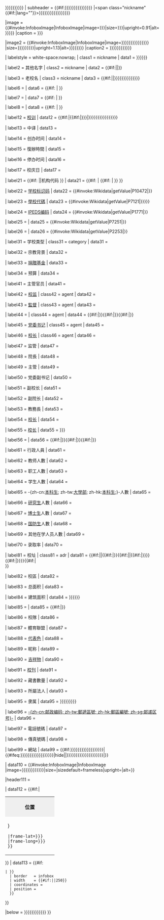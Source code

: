 {{Infobox 
| bodyclass  = vcard
| aboveclass = fn org
| above= {{{Name|{{{name|{{{名稱|{{{名称|{{{校名|<includeonly>{{PAGENAMEBASE}}</includeonly>}}}}}}}}}}}}}}}
| subheader = {{#if:{{{native_name|{{{本名|{{{外文名|{{{原名|{{{english_name|{{{EnglishName|}}}}}}}}}}}}}}}}}} |<span class="nickname" {{#if:{{{native_name_lang|}}}|lang="{{{native_name_lang}}}"}}>{{{native_name|{{{本名|{{{外文名|{{{原名|{{{english_name|{{{EnglishName}}}}}}}}}}}}}}}}}}</span>}}

|image      = {{#invoke:InfoboxImage|InfoboxImage|image={{{校徽|{{{SealImage|}}}}}}|size={{{校徽大小|{{{SealImage_size|}}}}}}|upright=0.91|alt={{{校徽說明|{{{SealImage_alt|}}}}}}}}
|caption    = {{{校徽說明|{{{SealInfo|}}}}}}

|image2     = {{#invoke:InfoboxImage|InfoboxImage|image={{{image|{{{image_name|{{{图像|{{{圖像|{{{圖像名稱|{{{图像名称|}}}}}}}}}}}}}}}}}} |size={{{圖像大小|{{{图像大小|{{{imagesize|{{{image_size|}}}}}}}}}}}}|upright=1.13|alt={{{圖像説明|{{{图像说明|{{{image_alt|}}}}}}}}}}}
|caption2   = {{{圖像説明|{{{图像说明|{{{caption|{{{image_caption|{{{imagecaption|}}}}}}}}}}}}}}}

| labelstyle = white-space:nowrap;
<!--------------------- Names, motto ---------------------->
| class1     = nickname
| data1      = {{{latin_name|{{{拉丁名称|{{{拉丁名稱|}}}}}}}}}

| label2     = 其他名字
| class2     = nickname
| data2      = {{#if:{{{other_names|}}}|{{{other_names}}}|{{{other_name|}}}}}

| label3     = 老校名
| class3     = nickname
| data3      = {{#if:{{{former_names|}}}|{{{former_names}}}|{{{former_name|{{{老校名|{{{原校名|{{{舊校名|{{{旧校名|}}}}}}}}}}}}}}}}}

| label6     = {{{top_free_label|}}}
| data6      = {{#if:{{{top_free_label|}}} |{{{top_free|}}} }}

| label7     = {{{top_free_label1|}}}
| data7      = {{#if:{{{top_free_label1|}}} |{{{top_free1}}} }}

| label8     = {{{top_free_label2|}}}
| data8      = {{#if:{{{top_free_label2|}}} |{{{top_free2}}} }}

| label12     = <span class="note">[[校训]]</span>
| data12      = {{#if:{{{motto|}}}{{{mottoeng|}}}{{{校训|}}}{{{校訓|}}}{{{Motto|}}}|{{#if:{{{motto_lang|}}}|<span lang="{{{motto_lang|}}}">{{{motto|{{{mottoeng|}}}}}}</span>|{{{motto|{{{mottoeng|{{{校训|{{{校訓|{{{Motto|}}}}}}}}}}}}}}}}}}}

| label13     = <span class="note">中译</span>
| data13      = {{{zhmotto|}}}

| label14     = 创办时间
| data14      = {{{Established|}}}{{{established|}}}{{{建校|}}}{{{創校|}}}

| label15     = 復辦時間
| data15      = {{{Re-established|}}}{{{re-established|}}}{{{复办|}}}{{{復辦|}}}{{{复校|}}}{{{復校|}}}

| label16     = 停办时间
| data16      = {{{Closed|}}}{{{closed|}}}{{{闭校|}}}{{{閉校|}}}

| label17     = 校庆日
| data17      = {{{Anniversary|}}}{{{anniversary|}}}{{{校庆日|}}}{{{校慶日|}}}

<!-- 高等学校代码 -->
| label21 = {{#if:{{{local_code_name|}}} |{{Lpid|{{{local_code_name|}}} }}|机构代码 }}
| data21 =   {{#if:{{{local_code_name|}}} |
{{#if:{{{local_code|}}} | {{Lpid|{{{local_code_name|}}}|{{{local_code|}}} }}
}} }}

| label22     = [[学校标识码]]<!-- 中华人民共和国 -->
| data22      = {{#invoke:Wikidata|getValue|P10472|{{{学校标识码|FETCH_WIKIDATA}}}}}

| label23     = [[學校代碼]]<!-- 中华民国 -->
| data23      = {{#invoke:Wikidata|getValue|P7121|{{{学校代码|{{{學校代碼|FETCH_WIKIDATA}}}}}}}}

| label24     = [[综合高等教育数据系统|IPEDS编码]]<!-- 美国 -->
| data24      = {{#invoke:Wikidata|getValue|P1771|{{{IPEDS|FETCH_WIKIDATA}}}}}

| label25     = {{link-ja|大学与高等专门学校代码|大学・高等専門学校コード|JIS代码}}<!-- 日本 -->
| data25      = {{#invoke:Wikidata|getValue|P7251|{{{JIS|FETCH_WIKIDATA}}}}}

| label26     = {{link-en|唯一参考编号|Unique Reference Number|URN编码}}<!-- 英国 -->
| data26      = {{#invoke:Wikidata|getValue|P2253|{{{URN|FETCH_WIKIDATA}}}}}

| label31     = 学校类型
| class31     = category
| data31      = {{{type|}}}{{{類型|}}}{{{类型|}}}{{{類|}}}{{{Type|}}}

| label32     = 宗教背景
| data32      = {{{religious|}}}{{{宗教背景|}}}

| label33     = [[基金|捐贈基金]]
| data33      = {{{endowment|}}}{{{捐款|}}}

| label34     = 预算
| data34      = {{{budget|}}}

| label41     = 主管官员
| data41      = {{{officer_in_charge|}}}{{{主管官员|}}}{{{主管官員|}}}

| label42    = [[校监]]
| class42    = agent
| data42     = {{{chancellor|}}}{{{Chancellor|}}}{{{校监|}}}{{{校監|}}}

| label43    = [[校監|監督]]
| class43    = agent
| data43     = {{{chancellor2|}}}{{{Chancellor2|}}}{{{监督|}}}{{{監督|}}}

| label44     = {{{chairman_label|}}}{{{董事会主持者头衔|}}}{{{董事會主持者頭銜|}}}
| class44     = agent
| data44      = {{#if:{{{chairman_label|}}}|{{{chairman|}}}}}{{#if:{{{董事会主持者头衔|}}}|{{{董事会主持者|}}}}}{{#if:{{{董事會主持者頭銜|}}}|{{{董事會主持者|}}}}}

| label45    = [[党委书记]]
| class45    = agent
| data45     = {{{书记|}}}{{{党委书记|}}}{{{secretary|}}}{{{Secretary|}}}

| label46    = [[校长]]
| class46    = agent
| data46     = {{{president|}}}{{{校长|}}}{{{校長|}}}{{{President|}}}

| label47    = 监管
| data47     = {{{superintendent|}}}{{{监管|}}}{{{監管|}}}

| label48    = 院長
| data48     = {{{dean|}}}{{{院长|}}}{{{院長|}}}

| label49    = 主管
| data49     = {{{director|}}}

| label50    = 党委副书记
| data50     = {{{vice-secretary|}}}{{{党委副书记|}}}{{{副书记|}}}

| label51    = 副校长
| data51     = {{{vice-president|}}}{{{副校长|}}}{{{副校長|}}}

| label52    = 副院长
| data52     = {{{vice-dean|}}}{{{副院长|}}}{{{副院長|}}}

| label53    = 教務長
| data53     = {{{provost|}}}{{{教务长|}}}{{{教務長|}}}

| label54    = [[校长]]<!-- 英國大學校長頭銜即vice_chancellor，不是副職 -->
| data54     = {{{vice_chancellor|}}}

| label55    = [[校长]]
| data55     = {{{principal|{{{rector|}}}}}}

| label56    = {{{head_label|}}}{{{头衔|}}}{{{頭銜|}}}
| data56     = {{#if:{{{head_label|}}}|{{{head|}}}}}{{#if:{{{头衔|}}}|{{{头衔者|}}}}}{{#if:{{{頭銜|}}}|{{{頭銜者|}}}}}

| label61    = 行政人員
| data61     = {{{administrative_staff|}}}<!-- "staff" for backwards compatibility -->

| label62    = 教师人數
| data62     = {{{academic_staff|}}}{{{faculty|}}}{{{教师|}}}{{{教師|}}}{{{师|}}}{{{師|}}}{{{Faculty|}}}

| label63    = 职工人數
| data63     = {{{staff|}}}{{{职工|}}}{{{職工|}}}{{{员工|}}}{{{員工|}}}{{{職員|}}}{{{Staff|}}}

| label64    = 学生人數
| data64     = {{{students|}}}{{{学生|}}}{{{學生|}}}{{{生|}}}{{{Student|}}}{{{enrollment|}}}

| label65    = -{zh-cn:[[本科生]]; zh-tw:[[大學部]]; zh-hk:[[本科生]];}-人數
| data65     =  {{{undergrad|}}}{{{本科生|}}}{{{大學部|}}}{{{Undergraduate|}}}

| label66    = [[研究生]]人數
| data66     = {{{postgrad|}}}{{{研究生|}}}{{{研究|}}}{{{Postgraduate|}}}

| label67    = [[博士生]]人數
| data67     = {{{doctoral|}}}{{{博士生|}}}

| label68    = [[国防生]]人數
| data68     = {{{国防生|}}}

| label69    = 其他在学人员人數
| data69     = {{{other|}}}{{{其他学生|}}}{{{其他學生|}}}

| label70    = 录取率
| data70    = {{{acceptance_rate|}}}{{{录取率|}}}

| label81    = 校址
| class81    = adr
| data81     = {{#if:{{{location|}}}{{{地址|}}}{{{所在|}}}{{{Location|}}}{{{address|}}}|<span class="extended-address">{{{Location|}}}{{{location|}}}{{{地址|}}}{{{所在|}}}{{{address|}}}</span>|{{#if:{{{country|}}}{{{国家|}}}{{{國家|}}}|<span class="country-name">{{{country|}}}{{{国家|}}}{{{國家|}}}</span>}}{{#if:{{{state|}}}{{{州|}}}|<span class="region">{{{state|}}}{{{州|}}}</span>|{{#if:{{{province|}}}{{{省|}}}|<span class="region">{{{province|}}}{{{省|}}}</span>}}}}{{#if:{{{city|}}}{{{市|}}}|<span class="locality">{{{city|}}}{{{市|}}}</span>}}}}{{#if:{{{coor|}}}{{{coordinates|}}}{{{坐标|}}}{{{坐標|}}}|<br />{{{coor|}}}{{{coordinates|}}}{{{坐標|}}}{{{坐标|}}}}}

| label82    = 校區
| data82     = {{{campus|}}}{{{校园|}}}{{{校區|}}}{{{校園|}}}{{{校园环境|}}}{{{校園環境|}}}{{{Campus|}}}

| label83    = 总面积
| data83     = {{{area|}}}{{{面积|}}}{{{面積|}}}{{{Area|}}}

| label84    = 建筑面积
| data84     = {{{covered_area|{{{建筑面积|{{{建築面積|}}}}}}}}}

| label85    = {{{free_label}}}
| data85     = {{#if:{{{free_label|}}}|{{{free|}}}}}

| label86    = 校隊
| data86    = {{{athletics|}}}

| label87    = 體育聯盟
| data87     = {{{conference|}}}{{{体育联盟|}}}{{{體育聯盟|}}}

| label88    = [[校色|代表色]]
| data88     = {{{Colors|}}}{{{colors|}}}{{{校色|}}}{{{代表色|}}}{{{顏色|}}}{{{colours|}}}

| label89    = 昵称
| data89     = {{{nickname|}}}{{{暱稱|}}}{{{昵称|}}}{{{代號|}}}{{{Nickname|}}}

| label90    = [[吉祥物]]
| data90     = {{{mascot|}}}{{{吉祥物|}}}{{{Mascot|}}}

| label91    = [[校刊]]
| data91     = {{{magazine|}}}{{{校刊|}}}

| label92    = 藏書數量
| data92     = {{{藏書數量|}}}

| label93    = 所屬法人
| data93    = {{{legal_person|}}}{{{所屬法人|}}}{{{所属法人|}}}

| label95    = 隶属
| data95    = {{{affiliations|{{{affiliation|{{{Affiliations|}}}}}}}}}{{{隸屬|{{{隶属|}}}}}}{{{機構成員|}}}

| label96    = [[邮政编码|-{zh-cn:邮政编码; zh-tw:郵遞區號; zh-hk:郵區編號; zh-sg:邮递区号}-]]
| data96     = {{{zip|}}}{{{邮编|}}}{{{郵編|}}}

| label97    = 電話號碼
| data97     = {{{telephone|}}}{{{电话号码|}}}{{{電話號碼|}}}

| label98    = 傳真號碼
| data98     = {{{fax|}}}{{{傳真号码|}}}{{{傳真號碼|}}}

| label99    = 網站
| data99     = {{#if:{{{website|{{{網站|{{{网址|{{{网站|{{{網|{{{网|{{{Website|}}}}}}}}}}}}}}}}}}}}}|{{#ifeq:{{{website|{{{網站|{{{网址|{{{网站|{{{網|{{{网|{{{Website|}}}}}}}}}}}}}}}}}}}}}|hide||{{{website|{{{網站|{{{网址|{{{网站|{{{網|{{{网|{{{Website|}}}}}}}}}}}}}}}}}}}}}}}|{{official url}}}}

| data110     = {{#invoke:InfoboxImage|InfoboxImage |image={{{logo|{{{标志|{{{標誌|{{{纹章|{{{Logo|}}}}}}}}}}}}}}}|size={{{logo_size|}}}|sizedefault=frameless|upright={{{logo_upright|}}}|alt={{{logo_alt|}}}}}

|header111   = {{if empty|{{{nrhp|}}}|{{{embedded|}}}|{{{module|}}}}}

| data112     = {{#if:{{{map_type|}}}{{{Position_map|}}}{{{map_locator|}}}{{wikidata|property|{{{qid|}}}|P625}}|
<table style="border-spacing: 0; width: 100%; min-width: 100%" class="mw-collapsible mw-collapsed">
<tr><th style="text-align: center; background-color: #efefef;"><div style="margin:0 3.5em;">位置</div></th></tr><tr><td style="padding-top: 3px">{{Infobox mapframe
 |zoom={{{mapframe-zoom|}}}
 |frame-width={{{mapframe-width|}}}
 |frame-height={{{mapframe-height|}}}
 |marker={{{mapframe-marker|}}}
 |marker-color={{{mapframe-marker-color|{{{mapframe-marker-colour|}}}}}}
 |frame-lat={{{mapframe-lat|{{{mapframe-latitude|}}}}}}
 |frame-long={{{mapframe-long|{{{mapframe-longitude|}}}}}}
 }}</td></tr>
</table>}}
<!---------------------- Location map ---------------------->
| data113     = {{#if:
 | {{Location map|{{{pushpin_map}}}
   | float    = center
   | caption  = {{#if:{{{pushpin_map_caption|}}}|{{{pushpin_map_caption}}}|位於{{#invoke:Location map| data|{{{pushpin_map}}}|name}}}}
   | border   = infobox
   | width    = {{#if:{{{map_size|}}}|{{{map_size}}}|250}}
   | coordinates = {{if empty|{{{coordinates|}}}|{{{coor|}}}}}
   | position = {{{pushpin_label_position|}}}
   }}
}}

|below      = {{{footnotes|{{{脚注|{{{注释|{{{腳註|{{{註釋|}}}}}}}}}}}}}}}
}}<noinclude>{{documentation}}</noinclude>